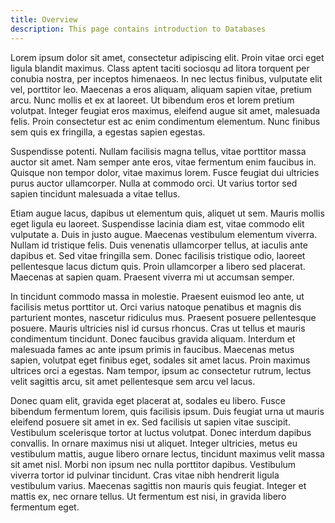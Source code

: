 ```yaml
---
title: Overview
description: This page contains introduction to Databases
---
```


Lorem ipsum dolor sit amet, consectetur adipiscing elit. Proin vitae orci eget ligula blandit maximus. Class aptent taciti sociosqu ad litora torquent per conubia nostra, per inceptos himenaeos. In nec lectus finibus, vulputate elit vel, porttitor leo. Maecenas a eros aliquam, aliquam sapien vitae, pretium arcu. Nunc mollis et ex at laoreet. Ut bibendum eros et lorem pretium volutpat. Integer feugiat eros maximus, eleifend augue sit amet, malesuada felis. Proin consectetur est ac enim condimentum elementum. Nunc finibus sem quis ex fringilla, a egestas sapien egestas.

Suspendisse potenti. Nullam facilisis magna tellus, vitae porttitor massa auctor sit amet. Nam semper ante eros, vitae fermentum enim faucibus in. Quisque non tempor dolor, vitae maximus lorem. Fusce feugiat dui ultricies purus auctor ullamcorper. Nulla at commodo orci. Ut varius tortor sed sapien tincidunt malesuada a vitae tellus.

Etiam augue lacus, dapibus ut elementum quis, aliquet ut sem. Mauris mollis eget ligula eu laoreet. Suspendisse lacinia diam est, vitae commodo elit vulputate a. Duis in justo augue. Maecenas vestibulum elementum viverra. Nullam id tristique felis. Duis venenatis ullamcorper tellus, at iaculis ante dapibus et. Sed vitae fringilla sem. Donec facilisis tristique odio, laoreet pellentesque lacus dictum quis. Proin ullamcorper a libero sed placerat. Maecenas at sapien quam. Praesent viverra mi ut accumsan semper.

In tincidunt commodo massa in molestie. Praesent euismod leo ante, ut facilisis metus porttitor ut. Orci varius natoque penatibus et magnis dis parturient montes, nascetur ridiculus mus. Praesent posuere pellentesque posuere. Mauris ultricies nisl id cursus rhoncus. Cras ut tellus et mauris condimentum tincidunt. Donec faucibus gravida aliquam. Interdum et malesuada fames ac ante ipsum primis in faucibus. Maecenas metus sapien, volutpat eget finibus eget, sodales sit amet lacus. Proin maximus ultrices orci a egestas. Nam tempor, ipsum ac consectetur rutrum, lectus velit sagittis arcu, sit amet pellentesque sem arcu vel lacus.

Donec quam elit, gravida eget placerat at, sodales eu libero. Fusce bibendum fermentum lorem, quis facilisis ipsum. Duis feugiat urna ut mauris eleifend posuere sit amet in ex. Sed facilisis ut sapien vitae suscipit. Vestibulum scelerisque tortor at luctus volutpat. Donec interdum dapibus convallis. In ornare maximus nisi ut aliquet. Integer ultricies, metus eu vestibulum mattis, augue libero ornare lectus, tincidunt maximus velit massa sit amet nisl. Morbi non ipsum nec nulla porttitor dapibus. Vestibulum viverra tortor id pulvinar tincidunt. Cras vitae nibh hendrerit ligula vestibulum varius. Maecenas sagittis non mauris quis feugiat. Integer et mattis ex, nec ornare tellus. Ut fermentum est nisi, in gravida libero fermentum eget.
